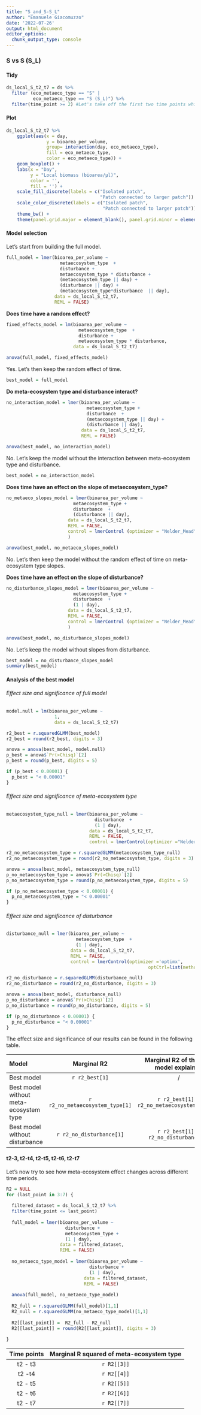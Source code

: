 ```yaml
---
title: "S_and_S-S_L"
author: "Emanuele Giacomuzzo"
date: '2022-07-26'
output: html_document
editor_options: 
  chunk_output_type: console
---
```


### S vs S (S_L)

#### Tidy

```r
ds_local_S_t2_t7 = ds %>%
  filter (eco_metaeco_type == "S" | 
          eco_metaeco_type == "S (S_L)") %>%
  filter(time_point >= 2) #Let's take off the first two time points which are before the first disturbance event.
```

#### Plot

```r
ds_local_S_t2_t7 %>%
    ggplot(aes(x = day,
               y = bioarea_per_volume,
               group= interaction(day, eco_metaeco_type),
               fill = eco_metaeco_type,
               color = eco_metaeco_type)) +
    geom_boxplot() + 
    labs(x = "Day", 
         y = "Local biomass (bioarea/µl)", 
         color = '', 
         fill = '') +
    scale_fill_discrete(labels = c("Isolated patch", 
                                   "Patch connected to larger patch")) +
    scale_color_discrete(labels = c("Isolated patch", 
                                    "Patch connected to larger patch")) +
    theme_bw() +
    theme(panel.grid.major = element_blank(), panel.grid.minor = element_blank())
```

#### Model selection

Let's start from building the full model.

```r
full_model = lmer(bioarea_per_volume ~ 
                    metaecosystem_type  + 
                    disturbance + 
                    metaecosystem_type * disturbance + 
                    (metaecosystem_type || day) + 
                    (disturbance || day) + 
                    (metaecosystem_type*disturbance  || day),
                  data = ds_local_S_t2_t7, 
                  REML = FALSE)
```

**Does time have a random effect?**

```r
fixed_effects_model = lm(bioarea_per_volume ~ 
                           metaecosystem_type  + 
                           disturbance +
                           metaecosystem_type * disturbance, 
                         data = ds_local_S_t2_t7)

anova(full_model, fixed_effects_model)
```

Yes. Let's then keep the random effect of time.

```r
best_model = full_model
```

**Do meta-ecosystem type and disturbance interact?**

```r
no_interaction_model = lmer(bioarea_per_volume ~ 
                              metaecosystem_type + 
                              disturbance  + 
                              (metaecosystem_type || day) + 
                              (disturbance || day), 
                            data = ds_local_S_t2_t7, 
                            REML = FALSE)

anova(best_model, no_interaction_model)
```

No. Let's keep the model without the interaction between meta-ecosystem type and disturbance.

```r
best_model = no_interaction_model
```

**Does time have an effect on the slope of metaecosystem_type?**

```r
no_metaeco_slopes_model = lmer(bioarea_per_volume ~ 
                         metaecosystem_type + 
                         disturbance  + 
                         (disturbance || day), 
                       data = ds_local_S_t2_t7, 
                       REML = FALSE,
                       control = lmerControl (optimizer = "Nelder_Mead")
                       )

anova(best_model, no_metaeco_slopes_model)
```

No. Let's then keep the model without the random effect of time on meta-ecosystem type slopes.

**Does time have an effect on the slope of disturbance?**

```r
no_disturbance_slopes_model = lmer(bioarea_per_volume ~ 
                         metaecosystem_type + 
                         disturbance  + 
                         (1 | day), 
                       data = ds_local_S_t2_t7, 
                       REML = FALSE,
                       control = lmerControl (optimizer = "Nelder_Mead")
                       )

anova(best_model, no_disturbance_slopes_model)
```

No. Let's keep the model without slopes from disturbance.

```r
best_model = no_disturbance_slopes_model
summary(best_model)
```

#### Analysis of the best model

###### Effect size and significance of full model

```r
model.null = lm(bioarea_per_volume ~ 
                  1, 
                  data = ds_local_S_t2_t7)

r2_best = r.squaredGLMM(best_model)
r2_best = round(r2_best, digits = 3)

anova = anova(best_model, model.null)
p_best = anova$`Pr(>Chisq)`[2]
p_best = round(p_best, digits = 5)

if (p_best < 0.00001) {
  p_best = "< 0.00001"
}
```

###### Effect size and significance of meta-ecosystem type

```r
metaecosystem_type_null = lmer(bioarea_per_volume ~  
                                 disturbance  + 
                                 (1 | day),
                               data = ds_local_S_t2_t7, 
                               REML = FALSE, 
                               control = lmerControl(optimizer ="Nelder_Mead"))

r2_no_metaecosystem_type = r.squaredGLMM(metaecosystem_type_null)
r2_no_metaecosystem_type = round(r2_no_metaecosystem_type, digits = 3)

anova = anova(best_model, metaecosystem_type_null)
p_no_metaecosystem_type = anova$`Pr(>Chisq)`[2]
p_no_metaecosystem_type = round(p_no_metaecosystem_type, digits = 5)

if (p_no_metaecosystem_type < 0.00001) {
  p_no_metaecosystem_type = "< 0.00001"
}
```

###### Effect size and significance of disturbance

```r
disturbance_null = lmer(bioarea_per_volume ~ 
                          metaecosystem_type  + 
                          (1 | day), 
                        data = ds_local_S_t2_t7, 
                        REML = FALSE,
                        control = lmerControl(optimizer ='optimx', 
                                                     optCtrl=list(method='L-BFGS-B')))

r2_no_disturbance = r.squaredGLMM(disturbance_null)
r2_no_disturbance = round(r2_no_disturbance, digits = 3)

anova = anova(best_model, disturbance_null)
p_no_disturbance = anova$`Pr(>Chisq)`[2]
p_no_disturbance = round(p_no_disturbance, digits = 5)

if (p_no_disturbance < 0.00001) {
  p_no_disturbance = "< 0.00001"
}
```

The effect size and significance of our results can be found in the following table.

| Model                                  |           Marginal R2           |   Marginal R2 of the best model explained    |         Conditional R2          |  Conditional R2 of the best model explained  |           P-value           |
|:-----------|:----------:|:----------:|:----------:|:----------:|:----------:|
| Best model                             |         `r r2_best[1]`          |                      /                       |         `r r2_best[2]`          |                      /                       |         `r p_best`          |
| Best model without meta-ecosystem type | `r r2_no_metaecosystem_type[1]` | `r r2_best[1] - r2_no_metaecosystem_type[1]` | `r r2_no_metaecosystem_type[2]` | `r r2_best[2] - r2_no_metaecosystem_type[2]` | `r p_no_metaecosystem_type` |
| Best model without disturbance         |    `r r2_no_disturbance[1]`     |    `r r2_best[1] - r2_no_disturbance[1]`     |    `r r2_no_disturbance[2]`     |    `r r2_best[2] - r2_no_disturbance[2]`     |    `r p_no_disturbance`     |

#### t2-3, t2-t4, t2-t5, t2-t6, t2-t7

Let's now try to see how meta-ecosystem effect changes across different time periods.

```r
R2 = NULL
for (last_point in 3:7) {
  
  filtered_dataset = ds_local_S_t2_t7 %>%
  filter(time_point <= last_point)
  
  full_model = lmer(bioarea_per_volume ~ 
                      disturbance +
                      metaecosystem_type + 
                      (1 | day),
                    data = filtered_dataset,
                    REML = FALSE)
  
  no_metaeco_type_model = lmer(bioarea_per_volume ~ 
                               disturbance +
                               (1 | day),
                             data = filtered_dataset,
                             REML = FALSE)
  
  anova(full_model, no_metaeco_type_model)
  
  R2_full = r.squaredGLMM(full_model)[1,1]
  R2_null = r.squaredGLMM(no_metaeco_type_model)[1,1]
  
  R2[[last_point]] =  R2_full - R2_null
  R2[[last_point]] = round(R2[[last_point]], digits = 3)
  
}
```

| Time points | Marginal R squared of meta-ecosystem type |
|:-----------:|:-----------------------------------------:|
|   t2 - t3   |                `r R2[[3]]`                |
|   t2 -t4    |                `r R2[[4]]`                |
|   t2 - t5   |                `r R2[[5]]`                |
|   t2 - t6   |                `r R2[[6]]`                |
|   t2 - t7   |                `r R2[[7]]`                |
